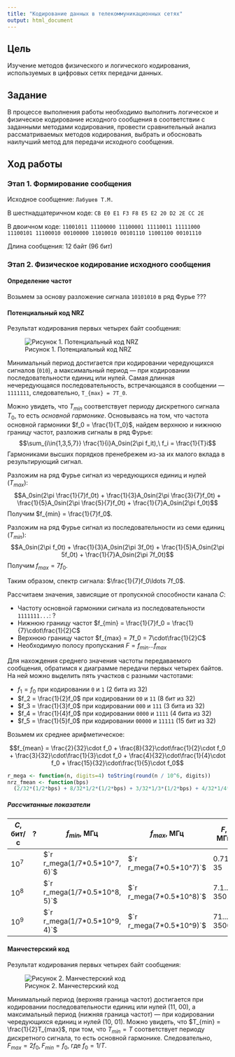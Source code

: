 ```yaml
---
title: "Кодирование данных в телекоммуникационных сетях"
output: html_document
---
```


## Цель

Изучение  методов  физического  и  логического кодирования,
используемых в цифровых сетях передачи данных.

## Задание

В процессе выполнения работы необходимо выполнить логическое и физическое
кодирование исходного сообщения в соответствии с заданными методами кодирования,
провести сравнительный анализ рассматриваемых методов кодирования, выбрать и обосновать
наилучший метод для передачи исходного сообщения.

## Ход работы

### Этап 1. Формирование сообщения

Исходное сообщение: `Лабушев Т.М.`

В шестнадцатеричном коде: `CB E0 E1 F3 F8 E5 E2 20 D2 2E CC 2E`

В двоичном коде: `11001011 11100000 11100001 11110011 11111000 11100101 11100010 00100000 11010010 00101110 11001100 00101110`

Длина сообщения: 12 байт (96 бит)

### Этап 2. Физическое кодирование исходного сообщения

#### Определение частот

Возьмем за основу разложение сигнала `10101010` в ряд Фурье ???

#### Потенциальный код NRZ

Результат кодирования первых четырех байт сообщения:

![Рисунок 1. Потенциальный код NRZ](nrz-enc.png)

Минимальный период достигается при кодировании чередующихся сигналов (`010`), а максимальный период — при кодировании последовательности единиц или нулей. Самая длинная нечередующаяся последовательность, встречающаяся в сообщении — `1111111`, следовательно, `T_{max} = 7T_0`.

Можно увидеть, что $T_{min}$ соответствует периоду дискретного сигнала $T_0$, то есть *основной гармонике*. Основываясь на том, что частота основной гармоники $f_0 = \frac{1}{T_0}$, найдем верхнюю и нижнюю границу частот, разложив сигналы в ряд Фурье:
$$\sum_{i\in{1,3,5,7}} \frac{1}{i}A_0sin(2\pi f_it),\ f_i = \frac{1}{T}i$$
Гармониками высших порядков пренебрежем из-за их малого вклада в результирующий сигнал.

Разложим на ряд Фурье сигнал из чередующихся единиц и нулей ($T_{max}$):
$$A_0sin(2\pi \frac{1}{7}f_0t) + \frac{1}{3}A_0sin(2\pi \frac{3}{7}f_0t) + \frac{1}{5}A_0sin(2\pi \frac{5}{7}f_0t) + \frac{1}{7}A_0sin(2\pi f_0t)$$
Получим $f_{min} = \frac{1}{7}f_0$.

Разложим на ряд Фурье сигнал из последовательности из семи единиц ($T_{min}$):
$$A_0sin(2\pi f_0t) + \frac{1}{3}A_0sin(2\pi 3f_0t) + \frac{1}{5}A_0sin(2\pi 5f_0t) + \frac{1}{7}A_0sin(2\pi 7f_0t)$$
Получим $f_{max} = 7f_0$.

Таким образом, спектр сигнала: $\frac{1}{7}f_0\ldots 7f_0$.

Рассчитаем значения, зависящие от пропускной способности канала $C$:

* Частоту основной гармоники сигнала из последовательности `1111111...`: ?
* Нижнюю границу частот $f_{min} = \frac{1}{7}f_0 = \frac{1}{7}\cdot\frac{1}{2}C$
* Верхнюю границу частот $f_{max} = 7f_0 = 7\cdot\frac{1}{2}C$
* Необходимую полосу пропускания $F = f_{min} \ldots f_{max}$

Для нахождения среднего значения частоты передаваемого сообщения,
обратимся к диаграмме передачи первых четырех байтов.
На ней можно выделить пять участков с разными частотами:

* $f_1 = f_0$ при кодировании `0` и `1` (2 бита из 32)
* $f_2 = \frac{1}{2}f_0$ при кодировании `00` и `11` (8 бит из 32)
* $f_3 = \frac{1}{3}f_0$ при кодировании `000` и `111` (3 бита из 32)
* $f_4 = \frac{1}{4}f_0$ при кодировании `0000` и `1111` (4 бита из 32)
* $f_5 = \frac{1}{5}f_0$ при кодировании `00000` и `11111` (15 бит из 32)

Возьмем их среднее арифметическое:

$$f_{mean} = \frac{2}{32}\cdot f_0 + \frac{8}{32}\cdot\frac{1}{2}\cdot f_0 + \frac{3}{32}\cdot\frac{1}{3}\cdot f_0 + \frac{4}{32}\cdot\frac{1}{4}\cdot f_0 + \frac{15}{32}\cdot\frac{1}{5}\cdot f_0$$

```r
r_mega <- function(n, digits=4) toString(round(n / 10^6, digits))
nrz_fmean <- function(bps)
  (2/32*(1/2*bps) + 8/32*1/2*(1/2*bps) + 3/32*1/3*(1/2*bps) + 4/32*1/4*(1/2*bps) + 15/32*1/5*(1/2*bps))
```

##### Рассчитанные показатели

| $C$, бит/с | ? | $f_{min}$, МГц | $f_{max}$, МГц | $F$, МГц | $f_{mean}$, МГц |
| --- | --- | --- | --- | --- | --- |
| $10^7$ | | $`r r_mega(1/7*0.5*10^7, 6)`$ | $`r r_mega(7*0.5*10^7)`$ | $0.71 \ldots 35$ | $`r r_mega(nrz_fmean(10^7))`$ |
| $10^8$ | | $`r r_mega(1/7*0.5*10^8, 5)`$ | $`r r_mega(7*0.5*10^8)`$ | $7.1 \ldots 350$ | $`r r_mega(nrz_fmean(10^8))`$ |
| $10^9$ | | $`r r_mega(1/7*0.5*10^9, 4)`$ | $`r r_mega(7*0.5*10^9)`$ | $71 \ldots 3500$ | $`r r_mega(nrz_fmean(10^9))`$ |

#### Манчестерский код

Результат кодирования первых четырех байт сообщения:

![Рисунок 2. Манчестерский код](manchester-enc.png)

Минимальный период (верхняя граница частот) достигается при кодировании последовательности единиц или нулей (11, 00), а максимальный период (нижняя граница частот) — при кодировании чередующихся единиц и нулей (10, 01). Можно увидеть, что $T_{min} = \frac{1}{2}T_{max}$, при том, что $T_{min} = T$ соответствует периоду дискретного сигнала, то есть основной гармонике. Следовательно, $F_{max} = 2f_0, F_{min} = f_0$, где $f_0 = 1/T$.
